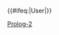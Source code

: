 {{User language-2|Prolog|这个用户'''[[:Category:Prolog-2 使用者|一般地]]'''使用'''[[:Category:Prolog 使用者|Prolog]]'''。|Prolog}}<includeonly>{{#ifeq:{{NAMESPACE}}|User|[[Category:维基程序员|{{PAGENAME}}]]}}</includeonly><noinclude>
[[Category:程式用戶框模板|Prolog-2]]
</noinclude>